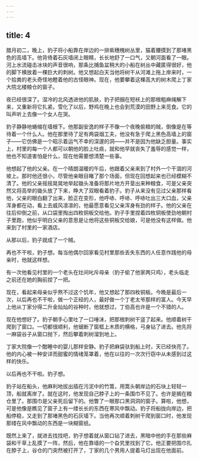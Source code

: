 ```yaml
---
---
---
```

title: 4
---




腊月初二，晚上，豹子将小船靠在岸边的一排紫穗槐树丛里，猫着腰摸到了那堵黑色的高墙下。他背倚着石灰墙闭上眼睛，长长地舒了一口气，又朝河面看了一眼。河上水流碰击冰块的声音很响，那条比捕鱼盆稍大的小船在树丛中藏匿得很好，他的脚下横放着一棵巨大的刺树。他又想起白天当他将树干从河滩上拖上岸来时，一个拾粪的老头奇怪地瞪着他的古怪眼神。现在，他要攀着这棵高大的树木爬上丁家大院北楼粮仓的窗子。

夜已经很深了。湿冷的北风透进他的肌肤，豹子把捆在短袄上的那根粗麻绳解下来，又重新将它扎紧。雪化了以后，野鸡在晚上也会到荒漠的田野上来觅食。它的叫声听上去像一个女人在哭。

豹子静静地蜷缩在墙根下。他那副安逸的样子不像一个夜晚偷粮的贼，倒像是在等待着一个什么人。他在那里待了足有两袋烟工夫，他没有急于爬上黑色高墙上的窗子——它仿佛是一个昭示着运气不幸的深邃的洞——并不是因为他缺乏胆量。事实上，村里的每一个人都可以朝他的脸上吐痰，就和他早就丧失了羞辱的感觉一样，他也不知道害怕是什么，现在他需要想清楚一些事。

他想起了他的父亲。在一个晴朗温暖的午后，他跟着父亲来到了村外一个干涸的河坡上。那时他还很小，尽管他亲眼目睹了那个场面，但现在回想起来也已经模糊不清了。他的父亲摇摇晃晃地举起锄头准备将那片地方开垦出来种粮食，可是父亲突然又将高举的锄头放了下来，睁大了双眼看着豹子。豹子从来没有见过父亲那样看他，父亲的眼白翻了出来，脸正在变形，他呼哧、呼哧、呼哧吐出三大口血，父亲浑身都在动，看上去威风凛凛的，他最愿意看见父亲浑身有劲的样子。他的父亲在往后仰倒之前，从口袋里掏出四枚铜板交给他。豹子手里捏着四枚铜板使劲地朝村子里跑，他似乎明白父亲的意思是让他将这些铜板交给娘，可是他没有这样做。他来到了村里的一家酒店。

从那以后，豹子就成了一个贼。

再也不干啦，豹子想。每当他偶尔回家看见村里那些丢失东西的人任意作践他的母亲时，他就这样想。

有一次他看见村里的一个老头在灶间叱斥母亲（豹子偷了他家两只鸡），老头临走之前还在她的胸前捏了一把。

现在，看起来母亲似乎熬不过这个饥年，他又想起了那四枚铜板。今晚是最后一次，以后再也不干啦，做一个正经的人，最好做一个丁老太爷那样的富人。今天早上他从丁家分得二升金灿灿的谷种时，他就想过，丁伯高也许是一个不错的人。

现在他想好了。豹子朝手心里吐了一口唾沫，把那根刺树干竖了起来。他顺着树干爬到了窗口。一切都很顺利，他锯断了窗框上木质的横格，弓身钻了进去。他先将一麻袋谷子从窗口抛下，然后攀着刺树溜到地上。

丁家大院像一个酣睡中的婴儿那样安静。豹子把麻袋驮到船上时，天已经快亮了。他的内心被一种安详而甜蜜的情绪笼罩着，他在以往的一次次行窃中从未感到过这样的快乐。

以后再也不干啦。豹子想。

豹子站在船头，他麻利地拔出插在污泥中的竹篙，用篙头朝岸边的石块上轻轻一顶，船就离岸了。就在这时，他发现自己脖子上的一条围巾不见了。也许是搁在粮仓里了。那围巾是父亲死后留下的。他瞥了一眼那口黑洞洞的窗子。算啦，他想，可是他像是瞧见了窗子上有一缕长长的东西在寒风中飘动。豹子将船拢向岸边，把船停稳，又走到了那堵黑色的石灰墙下。当他再次顺着刺树干爬到窗口时，他发现那缕在风中飘动的东西是一块糊窗纸。

既然上来了，就进去找找吧，豹子想着就从窗口钻了进去，黑暗中他的手在那些麻袋和干草上乱摸了一阵，然后，他在靠墙的一个旮旯里找到了它。他正要把围巾扎在脖子上，谷仓的门突然被打开了，丁家的几个男用人提着马灯出现在他面前。